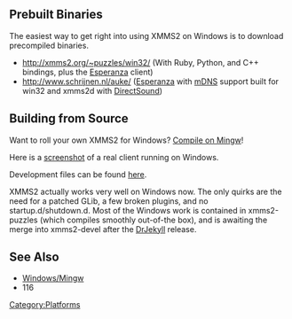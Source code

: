 == Prebuilt Binaries ==
The easiest way to get right into using XMMS2 on Windows is to download precompiled binaries.

* http://xmms2.org/~puzzles/win32/ (With Ruby, Python, and C++ bindings, plus the [[Client:Esperanza|Esperanza]] client)
* http://www.schrijnen.nl/auke/ ([[Client:Esperanza|Esperanza]] with [[mDNS]] support built for win32 and xmms2d with [[Component:DirectSound|DirectSound]])

== Building from Source ==
Want to roll your own XMMS2 for Windows? [[Windows/Mingw|Compile on Mingw]]!

Here is a [http://xmms2.org/~tru/screens/esperanza/0.2/win32.png screenshot] of a real client running on Windows.

Development files can be found [http://xmms2.org/~puzzles/win32/ here].

XMMS2 actually works very well on Windows now. The only quirks are the need for a patched GLib, a few broken plugins, and no startup.d/shutdown.d. Most of the Windows work is contained in xmms2-puzzles (which compiles smoothly out-of-the box), and is awaiting the merge into xmms2-devel after the [[Release:DrJekyll|DrJekyll]] release.

== See Also ==
* [[Windows/Mingw]]
* <mantis>116</mantis>

[[Category:Platforms]]